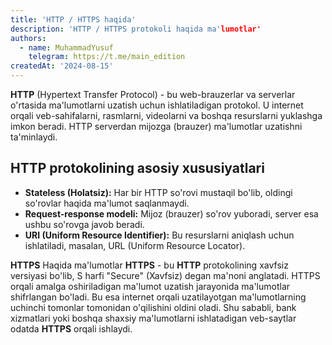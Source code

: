 ```yaml
---
title: 'HTTP / HTTPS haqida'
description: 'HTTP / HTTPS protokoli haqida ma'lumotlar'
authors:
  - name: MuhammadYusuf
    telegram: https://t.me/main_edition
createdAt: '2024-08-15'
---
```


**HTTP** (Hypertext Transfer Protocol) - bu web-brauzerlar va serverlar o'rtasida ma'lumotlarni uzatish uchun ishlatiladigan protokol. U internet orqali veb-sahifalarni, rasmlarni, videolarni va boshqa resurslarni yuklashga imkon beradi. HTTP serverdan mijozga (brauzer) ma'lumotlar uzatishni ta'minlaydi.

## HTTP protokolining asosiy xususiyatlari

- **Stateless (Holatsiz):** Har bir HTTP so'rovi mustaqil bo'lib, oldingi so'rovlar haqida ma'lumot saqlanmaydi.
- **Request-response modeli:** Mijoz (brauzer) so'rov yuboradi, server esa ushbu so'rovga javob beradi.
- **URI (Uniform Resource Identifier):** Bu resurslarni aniqlash uchun ishlatiladi, masalan, URL (Uniform Resource Locator).

**HTTPS** Haqida ma'lumotlar
**HTTPS** - bu **HTTP** protokolining xavfsiz versiyasi bo'lib, S harfi "Secure" (Xavfsiz) degan ma'noni anglatadi. HTTPS orqali amalga oshiriladigan ma'lumot uzatish jarayonida ma'lumotlar shifrlangan bo'ladi. Bu esa internet orqali uzatilayotgan ma'lumotlarning uchinchi tomonlar tomonidan o'qilishini oldini oladi. Shu sababli, bank xizmatlari yoki boshqa shaxsiy ma'lumotlarni ishlatadigan veb-saytlar odatda **HTTPS** orqali ishlaydi.